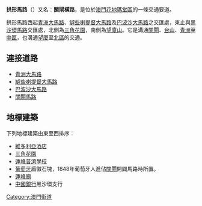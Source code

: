 {{Infobox Macau street
|streetname_zh = 拱形馬路
| alternate_zh1 = 關閘橫路
|streetname_pt = Estrada do Arco
|namedon = 
|parish1 = {{MAC}}[[花地瑪堂區|花地瑪堂區]]
|begin1 = 黑沙環馬路
|junction1 = 蓮峰街
|junction2 = [[亞馬喇土腰|亞馬喇土腰]]
|end1 = [[罅些喇提督大馬路|罅些喇提督大馬路]]
|end2 = [[青洲大馬路|青洲大馬路]]
|end3 = 巴波沙大馬路
|length = 
|width=
|image = 
|caption =
}}

'''拱形馬路'''（{{lang-pt|'''Estrada do Arco'''}}）又名：'''關閘橫路'''，是位於[[澳門|澳門]][[花地瑪堂區|花地瑪堂區]]的一條交通要道。

拱形馬路西起[[青洲大馬路|青洲大馬路]]、[[罅些喇提督大馬路|罅些喇提督大馬路]]及[[巴波沙大馬路|巴波沙大馬路]]之交匯處，東止與[[黑沙環馬路|黑沙環馬路]]交匯處，北側為[[三角花園|三角花園]]，南側為[[望廈山|望廈山]]。它是溝通[[關閘|關閘]]、[[台山市|台山]]、[[青洲|青洲]]至[[中區_(澳門)|中區]]，也溝通[[望廈|望廈]]至[[北區_(澳門)|北區]]的交通。

== 連接道路 ==
*[[青洲大馬路|青洲大馬路]]
*[[罅些喇提督大馬路|罅些喇提督大馬路]]
*[[巴波沙大馬路|巴波沙大馬路]]
*[[關閘馬路|關閘馬路]]

== 地標建築 ==
下列地標建築由東至西排序：
*[[維多利亞酒店|維多利亞酒店]]
*[[三角花園|三角花園]]
*[[蓮峰普濟學校|蓮峰普濟學校]]
*[[葡萄牙|葡萄牙]]盾徽石塊，1848年葡萄牙人進佔[[關閘|關閘]]開闢馬路時所置。
*[[蓮峰廟|蓮峰廟]]
*[[中國銀行|中國銀行]]黑沙環支行

{{MO-street-stub}}
[[Category:澳門街道|Category:澳門街道]]